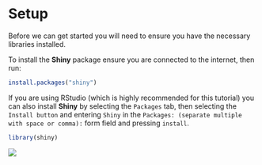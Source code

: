 # Setup {-}

Before we can get started you will need to ensure you have the necessary libraries installed.

To install the **Shiny** package ensure you are connected to the internet, then run:

```r
install.packages("shiny")
```

If you are using RStudio (which is highly recommended for this tutorial) you can also install **Shiny** by selecting the `Packages` tab, then selecting the `Install button` and entering `Shiny` in the `Packages: (separate multiple with space or comma):` form field and pressing `install`.

```r
library(shiny)
```

![](screenshots/install-shiny.png)
